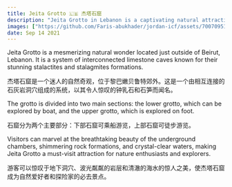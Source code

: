 ```yaml
---
title: Jeita Grotto 🇱🇧 杰塔石窟
description: "Jeita Grotto in Lebanon is a captivating natural attraction featuring interconnected limestone caves adorned with beautiful stalactites and stalagmites. \n 黎巴嫩的杰塔石窟是一个迷人的自然景点，以相互连接的石灰岩洞穴为特色，这些洞穴装饰着美丽的钟乳石和石笋。"
images: ["https://github.com/Faris-abukhader/jordan-icf/assets/70070951/9fe9417c-a827-40f7-ae43-b94351016cc4"]
date: Sep 14 2021
---
```


Jeita Grotto is a mesmerizing natural wonder located just outside of Beirut, Lebanon. It is a system of interconnected limestone caves known for their stunning stalactites and stalagmites formations.

杰塔石窟是一个迷人的自然奇观，位于黎巴嫩贝鲁特郊外。这是一个由相互连接的石灰岩洞穴组成的系统，以其令人惊叹的钟乳石和石笋而闻名。

The grotto is divided into two main sections: the lower grotto, which can be explored by boat, and the upper grotto, which is explored on foot. 

石窟分为两个主要部分：下部石窟可乘船游览，上部石窟可徒步游览。

Visitors can marvel at the breathtaking beauty of the underground chambers, shimmering rock formations, and crystal-clear waters, making Jeita Grotto a must-visit attraction for nature enthusiasts and explorers.

游客可以惊叹于地下洞穴、波光粼粼的岩层和清澈的海水的惊人之美，使杰塔石窟成为自然爱好者和探险家的必去景点。
